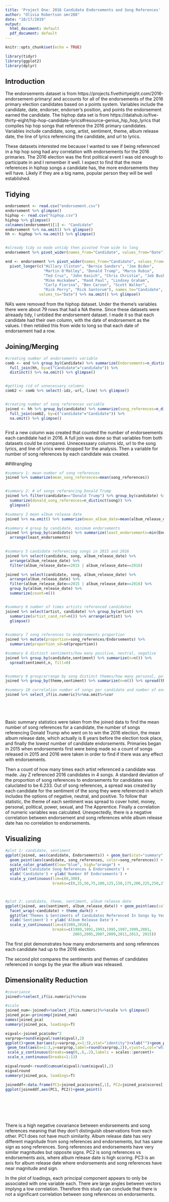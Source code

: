 ```yaml
---
title: 'Project One: 2016 Candidate Endorsements and Song References'
author: "Olivia Robertson omr288"
date: "10/17/2019"
output:
  html_document: default
  pdf_document: default
---
```


```r
knitr::opts_chunk$set(echo = TRUE)
```


```r
library(tidyr)
library(ggplot2)
library(dplyr)
```

## Introduction

The endorsements dataset is from https://projects.fivethirtyeight.com/2016-endorsement-primary/ and accounts for all of the endorsements of the 2016 primary election candidates based on a points system. Variables include the candidate, date, endorser, endorser's position, and points the endorsement earned the candidate. The hiphop data set is from https://datahub.io/five-thirty-eight/hip-hop-candidate-lyrics#resource-genius_hip_hop_lyrics that compiles hip hop songs that reference the 2016 primary candidates. Variables include candidate, song, artist, sentiment, theme, album release date, the line of lyrics referencing the candidate, and url to lyrics. 

These datasets interested me because I wanted to see  if being referenced in a hip hop song had any correlation with endorsements for the 2016 primaries. The 2016 election was the first political event I was old enough to participate in and I remember it well. I expect to find that the more references in hiphop songs a candidate has, the more endorsements they will have. Likely if they are a big name, popular person they will be well established.

## Tidying

```r
endorsement <- read.csv("endorsement.csv")
endorsement %>% glimpse()
hiphop <- read.csv("hiphop.csv")
hiphop %>% glimpse()
colnames(endorsement)[1] <- "Candidate"
endorsement %>% na.omit() %>% glimpse()
hh <- hiphop %>% na.omit() %>% glimpse()


#already tidy so made untidy then pivoted from wide to long
endorsement %>% pivot_wider(names_from="Candidate", values_from="Date") %>% glimpse()

end <- endorsement %>% pivot_wider(names_from="Candidate", values_from="Date") %>%
  pivot_longer(c("Hillary Clinton", "Bernie Sanders", "Joe Biden", 
                 "Martin O'Malley", "Donald Trump", "Marco Rubio",
                 "Ted Cruz", "John Kasich", "Chris Christie", "Jeb Bush",
                 "Mike Huckabee", "Rand Paul", "Lindsey Graham", 
                 "Carly Fiorina", "Ben Carson", "Scott Walker", 
                 "Rick Perry", "Rick Santorum"), names_to="Candidate", 
               values_to="Date") %>% na.omit() %>% glimpse()


```
NA's were removed from the hiphop dataset. Under the theme's variables there were about 79 rows that had a NA theme. Since these datasets were alreaady tidy, I untidied the endorsement dataset. I made it so that each candidate had their own column, with the date of endorsement as the values. I then retidied this from wide to long so that each date of endorsement had a row. 

## Joining/Merging

```r
#creating number of endorsements variable
comb <- end %>% group_by(Candidate) %>% summarize(Endorsements=n_distinct(Endorser))%>%
  full_join(hh, by=c("Candidate"="candidate")) %>%
  distinct() %>% na.omit() %>% glimpse()


#getting rid of unnecessary columns
comb2 <- comb %>% select(-idz,-url,-line) %>% glimpse()


#creating number of song references variable
joined <- hh %>% group_by(candidate) %>% summarize(song_references=n_distinct(song))%>%
  full_join(comb2, by=c("candidate"="Candidate")) %>% 
  na.omit() %>% glimpse()



```
First a new column was created that counted the number of endorseements each candidate had in 2016. A full join was done so that variables from both datasets could be compared. Unnecessaary columns idz, url to the song lyrics, and line of lyrics  were dropped for the analysis. Then a variable for number of song references by each candidate was created.



##Wrangling
```r

#summary 1: mean number of song references
joined %>% summarize(mean_song_references=mean(song_references))


#summary 2: # of songs referencing Donald Trump
joined %>% filter(candidate=="Donald Trump") %>% group_by(candidate) %>%
  summarize(donald_song_references=n_distinct(song)) %>% 
  glimpse()

#summary 3 mean album release date
joined %>% na.omit() %>% summarize(mean_album_date=mean(album_release_date))

#summary 4 group by candidate, minimum endorsements
joined %>% group_by(candidate) %>% summarize(least_endorsements=min(Endorsements)) %>%
  arrange(least_endorsements)
 

#summary 5 candidate referencing songs in 2015 and 2016
joined %>% select(candidate, song, album_release_date) %>% 
  arrange(album_release_date) %>% 
  filter(album_release_date==2015 | album_release_date==2016) 

joined %>% select(candidate, song, album_release_date) %>% 
  arrange(album_release_date) %>%
  filter(album_release_date==2015 | album_release_date==2016) %>%
  group_by(album_release_date) %>%
  summarize(count=n()) 


#summary 6 number of times artists referenced candidates
joined %>% select(artist, candidate) %>% group_by(artist) %>%
  summarize(artist_cand_ref=n()) %>% arrange(artist) %>% 
  glimpse()
 

#summary 7 song references to endorsements proportion
joined %>% mutate(proportion=song_references/Endorsements) %>%
  summarize(proportion_sd=sd(proportion))

#summary 8 distinct sentiments/how many positive, neutral, negative 
joined %>% group_by(candidate,sentiment) %>% summarize(n=n()) %>% 
  spread(sentiment,n, fill=0)


#summary 9 group/arrange by song distinct themes/how many personal, political, etc. by sentiment
joined %>% group_by(theme,sentiment) %>% summarize(n=n()) %>% spread(theme,n, fill=0)

#summary 10 correlation number of songs per candidate and number of endorsements per candidate
joined %>% select_if(is.numeric)%>%na.omit%>%cor






```
Basic summary statistics were taken from the joined data to find the mean number of song references for a candidate, the number of songs referencing Donald Trump who went on to win the 2016 election, the mean album release date, which actually is 8 years before the election took place, and finally the lowest number of candidate endorsements. Primaries began in 2015 when endorsements first were being made so a count of songs released in 2015 and 2016 were taken in order to find if there was any effect with endorsements.

Then a count of how many times each artist referenced a candidate was made. Jay Z referenced 2016 candidates in 4 songs. A standard deviation of the proportion of song references to endorsements for candidates was caluclated to be 6.233. Out of song references, a spread was created by each candidate for the sentiment of the song they were referenced in which includes the options of negative, neutral, and positive. To follow that statistic, the theme of each sentiment was spread to cover hotel, money, personal, political, power, sexual, and The Apprentice. Finally a correlation of numeric variables was calculated. Unexpectedly, there is a negative correlation between endorsement and song references while album release date has no correlation to endorsements. 

## Visualizing
```r


#plot 1: candidate, sentiment
ggplot(joined, aes(candidate, Endorsements)) + geom_bar(stat="summary", fun.y="mean", fill="#faf5c3") + 
  geom_point(aes(candidate, song_references, color=song_references)) +
  scale_color_gradient(low="blue", high="orange") + 
  ggtitle('Candidate Song References & Endorsements') +
  xlab('Candidate') + ylab('Number Of Endorsements') + 
  scale_y_continuous(lim=c(0,300),
                     breaks=c(0,25,50,75,100,125,150,175,200,225,250,275,300))



#plot 2: candidate, theme, sentiment, album release date
ggplot(joined, aes(sentiment, album_release_date)) + geom_point(aes(color=theme), size=.5) +
  facet_wrap(~candidate) + theme_dark() + 
  ggtitle('Themes & Sentiments of Candidates Referenced In Songs by Year')+
  xlab('Sentiment') + ylab('Album Release Date') + 
  scale_y_continuous(lim=c(1989,2016),
                     breaks=c(1989,1991,1993,1995,1997,1999,2001,
                              2003,2005,2007,2009,2011,2013, 2015))


```
The first plot demonstrates how many endorsements and song references each candidate had up to the 2016 election.

The second plot compares the sentiments and themes of candidates referenced in songs by the year the album was released. 

## Dimensionality Reduction
```r
#covariance
joined%>%select_if(is.numeric)%>%cov

#scale
joined_num<-joined%>%select_if(is.numeric)%>%scale %>% glimpse()
joined_pca<-princomp(joined_num)
names(joined_pca)
summary(joined_pca, loadings=T)

eigval<-joined_pca$sdev^2
varprop=round(eigval/sum(eigval),2)
ggplot()+geom_bar(aes(y=varprop,x=1:3),stat="identity")+xlab("")+geom_path(aes(y=varprop,x=1:3))+
 geom_text(aes(x=1:3,y=varprop,label=round(varprop,2)),vjust=1,col="white",size=5)+
 scale_y_continuous(breaks=seq(0,.6,.2),labels = scales::percent)+
 scale_x_continuous(breaks=1:13)

eigvalround<-round(cumsum(eigval)/sum(eigval),2) 
eigvalround
summary(joined_pca, loadings=T)

joineddf<-data.frame(PC1=joined_pca$scores[,1], PC2=joined_pca$scores[,2])
ggplot(joineddf,aes(PC1, PC2))+geom_point()








```

There is a high negative covariance between endorsements and song references meaning that they don't distinguish observations from each other. PC1 does not have much similarity. Album release date has very different magnitude from song references and endorsements, but has same sign as song references. Song references and endorsements have very similar magnitudes but opposite signs. PC2 is song references vs endorsements axis, where album release date is high scoring. PC3 is an axis for album release date where endorsements and song references have near magnitude and sign. 

In the plot of loadings, each principal component appears to only be associated with one variable each. There are large angles between vectors implyng a low correlation. Therefore this study can conclude that there is not a significant correlation between song references on endorsements. 